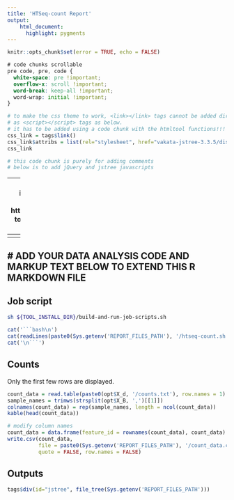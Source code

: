 ```yaml
---
title: 'HTSeq-count Report'
output:
    html_document:
      highlight: pygments
---
```


```r
knitr::opts_chunk$set(error = TRUE, echo = FALSE)
```

```css
# code chunks scrollable
pre code, pre, code {
  white-space: pre !important;
  overflow-x: scroll !important;
  word-break: keep-all !important;
  word-wrap: initial !important;
}
```


```r
# to make the css theme to work, <link></link> tags cannot be added directly 
# as <script></script> tags as below.
# it has to be added using a code chunk with the htmltool functions!!!
css_link = tags$link()
css_link$attribs = list(rel="stylesheet", href="vakata-jstree-3.3.5/dist/themes/default/style.min.css")
css_link
```

```r
# this code chunk is purely for adding comments
# below is to add jQuery and jstree javascripts
```
<script src="https://code.jquery.com/jquery-3.3.1.min.js"></script>
<script src="vakata-jstree-3.3.5/dist/jstree.min.js"></script>

---
# javascript code below is to build the file tree interface
# see this for how to implement opening hyperlink: https://stackoverflow.com/questions/18611317/how-to-get-i-get-leaf-nodes-in-jstree-to-open-their-hyperlink-when-clicked-when
---
<script>
  $(function () {
    // create an instance when the DOM is ready
    $('#jstree').jstree().bind("select_node.jstree", function (e, data) {
     window.open( data.node.a_attr.href, data.node.a_attr.target )
    });
  });
</script>

---
# ADD YOUR DATA ANALYSIS CODE AND MARKUP TEXT BELOW TO EXTEND THIS R MARKDOWN FILE
---

## Job script

```bash
sh ${TOOL_INSTALL_DIR}/build-and-run-job-scripts.sh
```

```r
cat('```bash\n')
cat(readLines(paste0(Sys.getenv('REPORT_FILES_PATH'), '/htseq-count.sh')), sep = '\n')
cat('\n```')
```

## Counts

Only the first few rows are displayed. 

```r
count_data = read.table(paste0(opt$X_d, '/counts.txt'), row.names = 1)
sample_names = trimws(strsplit(opt$X_B, ',')[[1]])
colnames(count_data) = rep(sample_names, length = ncol(count_data))
kable(head(count_data))

# modify column names
count_data = data.frame(feature_id = rownames(count_data), count_data)
write.csv(count_data, 
          file = paste0(Sys.getenv('REPORT_FILES_PATH'), '/count_data.csv'),
          quote = FALSE, row.names = FALSE)
```


## Outputs

```r
tags$div(id="jstree", file_tree(Sys.getenv('REPORT_FILES_PATH')))
```
